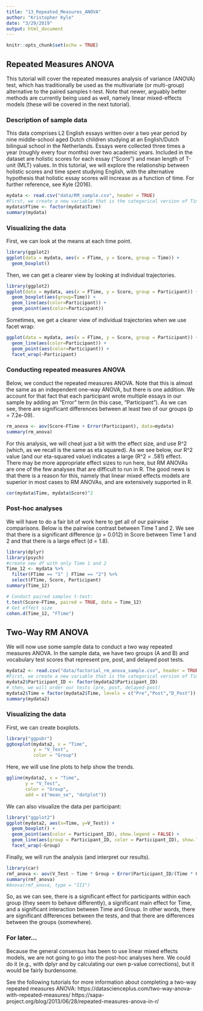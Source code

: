```yaml
---
title: "13_Repeated_Measures_ANOVA"
author: "Kristopher Kyle"
date: "3/29/2019"
output: html_document
---
```


```r
knitr::opts_chunk$set(echo = TRUE)
```

## Repeated Measures ANOVA
This tutorial will cover the repeated measures analysis of variance (ANOVA) test, which has traditionally be used as the multivariate (or multi-group) alternative to the paired samples t-test. Note that newer, arguably better methods are currently being used as well, namely linear mixed-effects models (these will be covered in the next tutorial). 

### Description of sample data

This data comprises L2 English essays written over a two year period by nine middle-school aged Dutch children studying at an English/Dutch bilingual school in the Netherlands. Essays were collected three times a year (roughly every four months) over two academic years. Included in the dataset are holistic scores for each essay ("Score") and mean length of T-unit (MLT) values. In this tutorial, we will explore the relationship between holistic scores and time spent studying English, with the alternative hypothesis that holistic essay scores will increase as a function of time. For further reference, see Kyle (2016).

```r
mydata <- read.csv("data/RM_sample.csv", header = TRUE)
#First, we create a new variable that is the categorical version of Time
mydata$FTime <- factor(mydata$Time)
summary(mydata)
```

### Visualizing the data

First, we can look at the means at each time point.

```r
library(ggplot2)
ggplot(data = mydata, aes(x = FTime, y = Score, group = Time)) +
  geom_boxplot()
```

Then, we can get a clearer view by looking at individual trajectories.

```r
library(ggplot2)
ggplot(data = mydata, aes(x = FTime, y = Score, group = Participant)) +
  geom_boxplot(aes(group=Time)) +
  geom_line(aes(color=Participant)) +
  geom_point(aes(color=Participant))
```
Sometimes, we get a clearer view of individual trajectories when we use facet wrap:

```r
ggplot(data = mydata, aes(x = FTime, y = Score, group = Participant)) +
  geom_line(aes(color=Participant)) +
  geom_point(aes(color=Participant)) +
  facet_wrap(~Participant)
```

### Conducting repeated measures ANOVA

Below, we conduct the repeated measures ANOVA. Note that this is almost the same as an independent one-way ANOVA, but there is one addition. We account for that fact that each participant wrote multiple essays in our sample by adding an "Error" term (in this case, "Participant"). As we can see, there are significant differences between at least two of our groups (p = 7.2e-09).

```r
rm_anova <- aov(Score~FTime + Error(Participant), data=mydata)
summary(rm_anova)
```

For this analysis, we will cheat just a bit with the effect size, and use R^2 (which, as we recall is the same as eta squared). As we see below, our R^2 value (and our eta-squared value) indicates a large (R^2 = .581) effect. There may be more appropriate effect sizes to run here, but RM ANOVAs are one of the few analyses that are difficult to run in R. The good news is that there is a reason for this, namely that linear mixed effects models are superior in most cases to RM ANOVAs, and are extensively supported in R.

```r
cor(mydata$Time, mydata$Score)^2
```

### Post-hoc analyses
We will have to do a fair bit of work here to get all of our pairwise comparisons. Below is the pairwise contrast between Time 1 and 2. We see that there is a significant difference (p = 0.012) in Score between Time 1 and 2 and that there is a large effect (d = 1.8).

```r
library(dplyr)
library(psych)
#create new df with only Time 1 and 2
Time_12 <- mydata %>%
  filter(FTime == "1" | FTime == "2") %>%
  select(FTime, Score, Participant)
summary(Time_12)

# Conduct paired samples t-test:
t.test(Score~FTime, paired = TRUE, data = Time_12)
# Get effect size
cohen.d(Time_12, "FTime")
```


## Two-Way RM ANOVA

We will now use some sample data to conduct a two way repeated measures ANOVA. In the sample data, we have two groups (A and B) and vocabulary test scores that represent pre, post, and delayed post tests.

```r
mydata2 <- read.csv("data/factorial_rm_anova_sample.csv", header = TRUE)
#First, we create a new variable that is the categorical version of Time
mydata2$Participant_ID <- factor(mydata2$Participant_ID)
# then, we will order our tests (pre, post, delayed-post)
mydata2$Time = factor(mydata2$Time, levels = c("Pre","Post","D_Post"))
summary(mydata2)
```

### Visualizing the data

First, we can create boxplots. 

```r
library("ggpubr")
ggboxplot(mydata2, x = "Time",
          y = "V_Test", 
          color = "Group")
```

Here, we will use line plots to help show the trends.

```r
ggline(mydata2, x = "Time",
       y = "V_Test", 
       color = "Group",
       add = c("mean_se", "dotplot"))
```

We can also visualize the data per participant:

```r
library("ggplot2")
ggplot(mydata2, aes(x=Time, y=V_Test)) +
  geom_boxplot() +
  geom_point(aes(color = Participant_ID), show.legend = FALSE) +
  geom_line(aes(group = Participant_ID, color = Participant_ID), show.legend = FALSE) +
  facet_wrap(~Group)
```

Finally, we will run the analysis (and interpret our results).

```r
library(car)
rmf_anova <- aov(V_Test ~ Time * Group + Error(Participant_ID/(Time * Group)), data = mydata2)
summary(rmf_anova)
#Anova(rmf_anova, type = "III")
```

So, as we can see, there is a significant effect for participants within each group (they seem to behave differently), a significant main effect for Time, and a significant interaction between Time and Group. In other words, there are significant differences between the tests, and that there are differences between the groups (somewhere).

### For later...
Because the general consensus has been to use linear mixed effects models, we are not going to go into the post-hoc analyses here. We could do it (e.g., with dplyr and by calculating our own p-value corrections), but it would be fairly burdensome.

See the following tutorials for more information about completing a two-way repeated measures ANOVA: https://datascienceplus.com/two-way-anova-with-repeated-measures/
https://sapa-project.org/blog/2013/06/28/repeated-measures-anova-in-r/


